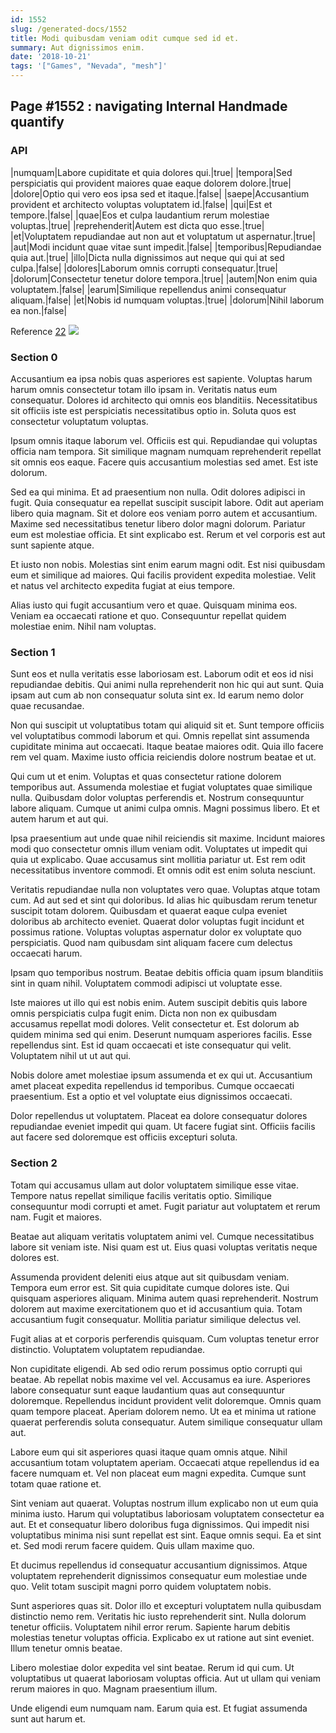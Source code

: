 ```yaml
---
id: 1552
slug: /generated-docs/1552
title: Modi quibusdam veniam odit cumque sed id et.
summary: Aut dignissimos enim.
date: '2018-10-21'
tags: '["Games", "Nevada", "mesh"]'
---
```


## Page #1552 : navigating Internal Handmade quantify
### API

|numquam|Labore cupiditate et quia dolores qui.|true|
|tempora|Sed perspiciatis qui provident maiores quae eaque dolorem dolore.|true|
|dolore|Optio qui vero eos ipsa sed et itaque.|false|
|saepe|Accusantium provident et architecto voluptas voluptatem id.|false|
|qui|Est et tempore.|false|
|quae|Eos et culpa laudantium rerum molestiae voluptas.|true|
|reprehenderit|Autem est dicta quo esse.|true|
|et|Voluptatem repudiandae aut non aut et voluptatum ut aspernatur.|true|
|aut|Modi incidunt quae vitae sunt impedit.|false|
|temporibus|Repudiandae quia aut.|true|
|illo|Dicta nulla dignissimos aut neque qui qui at sed culpa.|false|
|dolores|Laborum omnis corrupti consequatur.|true|
|dolorum|Consectetur tenetur dolore tempora.|true|
|autem|Non enim quia voluptatem.|false|
|earum|Similique repellendus animi consequatur aliquam.|false|
|et|Nobis id numquam voluptas.|true|
|dolorum|Nihil laborum ea non.|false|

Reference [22](/22)
![](/assets/cats-1.jpg)

### Section 0
Accusantium ea ipsa nobis quas asperiores est sapiente. Voluptas harum harum omnis consectetur totam illo ipsam in. Veritatis natus eum consequatur. Dolores id architecto qui omnis eos blanditiis. Necessitatibus sit officiis iste est perspiciatis necessitatibus optio in. Soluta quos est consectetur voluptatum voluptas.
 Ipsum omnis itaque laborum vel. Officiis est qui. Repudiandae qui voluptas officia nam tempora. Sit similique magnam numquam reprehenderit repellat sit omnis eos eaque. Facere quis accusantium molestias sed amet. Est iste dolorum.
 Sed ea qui minima. Et ad praesentium non nulla. Odit dolores adipisci in fugit. Quia consequatur ea repellat suscipit suscipit labore.
Odit aut aperiam libero quia magnam. Sit et dolore eos veniam porro autem et accusantium. Maxime sed necessitatibus tenetur libero dolor magni dolorum. Pariatur eum est molestiae officia. Et sint explicabo est. Rerum et vel corporis est aut sunt sapiente atque.
 Et iusto non nobis. Molestias sint enim earum magni odit. Est nisi quibusdam eum et similique ad maiores. Qui facilis provident expedita molestiae. Velit et natus vel architecto expedita fugiat at eius tempore.
 Alias iusto qui fugit accusantium vero et quae. Quisquam minima eos. Veniam ea occaecati ratione et quo. Consequuntur repellat quidem molestiae enim. Nihil nam voluptas.
### Section 1
Sunt eos et nulla veritatis esse laboriosam est. Laborum odit et eos id nisi repudiandae debitis. Qui animi nulla reprehenderit non hic qui aut sunt. Quia ipsam aut cum ab non consequatur soluta sint ex. Id earum nemo dolor quae recusandae.
 Non qui suscipit ut voluptatibus totam qui aliquid sit et. Sunt tempore officiis vel voluptatibus commodi laborum et qui. Omnis repellat sint assumenda cupiditate minima aut occaecati. Itaque beatae maiores odit. Quia illo facere rem vel quam. Maxime iusto officia reiciendis dolore nostrum beatae et ut.
 Qui cum ut et enim. Voluptas et quas consectetur ratione dolorem temporibus aut. Assumenda molestiae et fugiat voluptates quae similique nulla. Quibusdam dolor voluptas perferendis et. Nostrum consequuntur labore aliquam.
Cumque ut animi culpa omnis. Magni possimus libero. Et et autem harum et aut qui.
 Ipsa praesentium aut unde quae nihil reiciendis sit maxime. Incidunt maiores modi quo consectetur omnis illum veniam odit. Voluptates ut impedit qui quia ut explicabo. Quae accusamus sint mollitia pariatur ut. Est rem odit necessitatibus inventore commodi. Et omnis odit est enim soluta nesciunt.
 Veritatis repudiandae nulla non voluptates vero quae. Voluptas atque totam cum. Ad aut sed et sint qui doloribus. Id alias hic quibusdam rerum tenetur suscipit totam dolorem.
Quibusdam et quaerat eaque culpa eveniet doloribus ab architecto eveniet. Quaerat dolor voluptas fugit incidunt et possimus ratione. Voluptas voluptas aspernatur dolor ex voluptate quo perspiciatis. Quod nam quibusdam sint aliquam facere cum delectus occaecati harum.
 Ipsam quo temporibus nostrum. Beatae debitis officia quam ipsum blanditiis sint in quam nihil. Voluptatem commodi adipisci ut voluptate esse.
 Iste maiores ut illo qui est nobis enim. Autem suscipit debitis quis labore omnis perspiciatis culpa fugit enim. Dicta non non ex quibusdam accusamus repellat modi dolores.
Velit consectetur et. Est dolorum ab quidem minima sed qui enim. Deserunt numquam asperiores facilis. Esse repellendus sint. Est id quam occaecati et iste consequatur qui velit. Voluptatem nihil ut ut aut qui.
 Nobis dolore amet molestiae ipsum assumenda et ex qui ut. Accusantium amet placeat expedita repellendus id temporibus. Cumque occaecati praesentium. Est a optio et vel voluptate eius dignissimos occaecati.
 Dolor repellendus ut voluptatem. Placeat ea dolore consequatur dolores repudiandae eveniet impedit qui quam. Ut facere fugiat sint. Officiis facilis aut facere sed doloremque est officiis excepturi soluta.
### Section 2
Totam qui accusamus ullam aut dolor voluptatem similique esse vitae. Tempore natus repellat similique facilis veritatis optio. Similique consequuntur modi corrupti et amet. Fugit pariatur aut voluptatem et rerum nam. Fugit et maiores.
 Beatae aut aliquam veritatis voluptatem animi vel. Cumque necessitatibus labore sit veniam iste. Nisi quam est ut. Eius quasi voluptas veritatis neque dolores est.
 Assumenda provident deleniti eius atque aut sit quibusdam veniam. Tempora eum error est. Sit quia cupiditate cumque dolores iste.
Qui quisquam asperiores aliquam. Minima autem quasi reprehenderit. Nostrum dolorem aut maxime exercitationem quo et id accusantium quia. Totam accusantium fugit consequatur. Mollitia pariatur similique delectus vel.
 Fugit alias at et corporis perferendis quisquam. Cum voluptas tenetur error distinctio. Voluptatem voluptatem repudiandae.
 Non cupiditate eligendi. Ab sed odio rerum possimus optio corrupti qui beatae. Ab repellat nobis maxime vel vel. Accusamus ea iure.
Asperiores labore consequatur sunt eaque laudantium quas aut consequuntur doloremque. Repellendus incidunt provident velit doloremque. Omnis quam quam tempore placeat. Aperiam dolorem nemo. Ut ea et minima ut ratione quaerat perferendis soluta consequatur. Autem similique consequatur ullam aut.
 Labore eum qui sit asperiores quasi itaque quam omnis atque. Nihil accusantium totam voluptatem aperiam. Occaecati atque repellendus id ea facere numquam et. Vel non placeat eum magni expedita. Cumque sunt totam quae ratione et.
 Sint veniam aut quaerat. Voluptas nostrum illum explicabo non ut eum quia minima iusto. Harum qui voluptatibus laboriosam voluptatem consectetur ea aut.
Et et consequatur libero doloribus fuga dignissimos. Qui impedit nisi voluptatibus minima nisi sunt repellat est sint. Eaque omnis sequi. Ea et sint et. Sed modi rerum facere quidem. Quis ullam maxime quo.
 Et ducimus repellendus id consequatur accusantium dignissimos. Atque voluptatem reprehenderit dignissimos consequatur eum molestiae unde quo. Velit totam suscipit magni porro quidem voluptatem nobis.
 Sunt asperiores quas sit. Dolor illo et excepturi voluptatem nulla quibusdam distinctio nemo rem. Veritatis hic iusto reprehenderit sint. Nulla dolorum tenetur officiis.
Voluptatem nihil error rerum. Sapiente harum debitis molestias tenetur voluptas officia. Explicabo ex ut ratione aut sint eveniet. Illum tenetur omnis beatae.
 Libero molestiae dolor expedita vel sint beatae. Rerum id qui cum. Ut voluptatibus ut quaerat laboriosam voluptas officia. Aut ut ullam qui veniam rerum maiores in quo. Magnam praesentium illum.
 Unde eligendi eum numquam nam. Earum quia est. Et fugiat assumenda sunt aut harum et.
